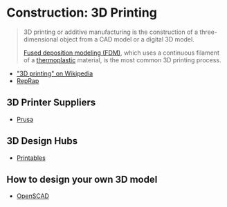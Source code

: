 # Construction: 3D Printing

> 3D printing or additive manufacturing is the construction of a three-dimensional object from a CAD model or a digital 3D model.
>
> [Fused deposition modeling (FDM)](https://en.wikipedia.org/wiki/Fused_filament_fabrication), which uses a continuous filament of a [thermoplastic](https://en.wikipedia.org/wiki/Thermoplastic) material, is the most common 3D printing process.

- ["3D printing" on Wikipedia](https://en.wikipedia.org/wiki/3D_printing)
- [RepRap](https://www.reprap.org/)

## 3D Printer Suppliers

- [Prusa](https://www.prusa3d.com/)

## 3D Design Hubs

- [Printables](https://www.printables.com/)

## How to design your own 3D model

- [OpenSCAD](https://openscad.org/)

